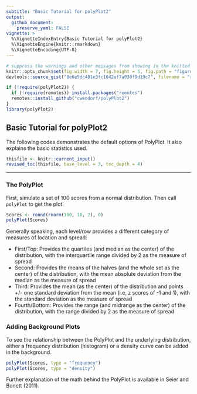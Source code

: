 ```yaml
---
subtitle: "Basic Tutorial for polyPlot2"
output:
  github_document:
    preserve_yaml: FALSE
vignette: >
  %\VignetteIndexEntry{Basic Tutorial for polyPlot2}
  %\VignetteEngine{knitr::rmarkdown}
  %\VignetteEncoding{UTF-8}
---
```


```r
# suppress the warnings and other messages from showing in the knitted file.
knitr::opts_chunk$set(fig.width = 7, fig.height = 5, fig.path = "figures/", echo = TRUE, warning = FALSE, message = FALSE)
devtools::source_gist("8e6e5dc401e3fc1042ef7a030f9d19c7", filename = "revised_toc.R")
```

```r
if (!require(polyPlot2)) {
  if (!require(remotes)) install.packages("remotes")
  remotes::install_github("cwendorf/polyPlot2")
}
library(polyPlot2)
```

## Basic Tutorial for polyPlot2

The following codes demonstrates the default options of PolyPlot. It also explains the basic statistics used.

```r
thisfile <- knitr::current_input()
revised_toc(thisfile, base_level = 3, toc_depth = 4)
```

---

### The PolyPlot

First, simulate a set of 100 scores from a normal distribution. Then call `polyPlot` to get the plot.
```r
Scores <- round(rnorm(100, 10, 2), 0)
polyPlot(Scores)
```

Generally speaking, each level/row provides a different category of measures of location and spread:

- First/Top: Provides the quartiles (and median as the center) of the distribution, with the interquartile range divided by 2 as the measure of spread
- Second: Provides the means of the halves (and the whole set as the center) of the distribution, with the mean absolute deviation from the median as the measure of spread
- Third: Provides the mean (as the center) of the distribution and points +/- one standard deviation from the mean (i.e, z scores of -1 and 1), with the standard deviation as the measure of spread
- Fourth/Bottom: Provides the range (and midrange as the center) of the distribution, with the range divided by 2 as the measure of spread

### Adding Background Plots

To see the relationship between the PolyPlot and the underlying distribution, either a frequency distribution (histogram) or a density curve can be added in the background.
```r
polyPlot(Scores, type = "frequency")
polyPlot(Scores, type = "density")
```

Further explanation of the math behind the PolyPlot is available in Seier and Bonett (2011).
